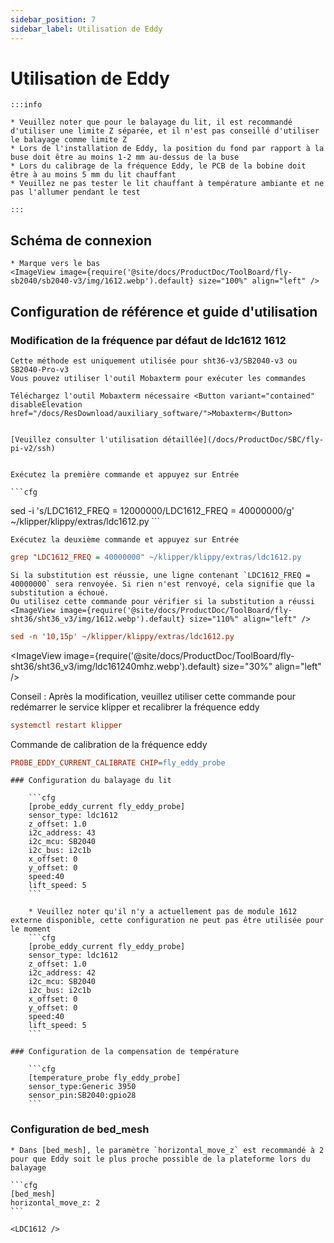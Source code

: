 ```yaml
---
sidebar_position: 7
sidebar_label: Utilisation de Eddy
---
```



# Utilisation de Eddy

    :::info

    * Veuillez noter que pour le balayage du lit, il est recommandé d'utiliser une limite Z séparée, et il n'est pas conseillé d'utiliser le balayage comme limite Z
    * Lors de l'installation de Eddy, la position du fond par rapport à la buse doit être au moins 1-2 mm au-dessus de la buse
    * Lors du calibrage de la fréquence Eddy, le PCB de la bobine doit être à au moins 5 mm du lit chauffant
    * Veuillez ne pas tester le lit chauffant à température ambiante et ne pas l'allumer pendant le test

    :::

## Schéma de connexion

    * Marque vers le bas
    <ImageView image={require('@site/docs/ProductDoc/ToolBoard/fly-sb2040/sb2040-v3/img/1612.webp').default} size="100%" align="left" />


## Configuration de référence et guide d'utilisation

### Modification de la fréquence par défaut de ldc1612 1612
    Cette méthode est uniquement utilisée pour sht36-v3/SB2040-v3 ou SB2040-Pro-v3
    Vous pouvez utiliser l'outil Mobaxterm pour exécuter les commandes

    Téléchargez l'outil Mobaxterm nécessaire <Button variant="contained" disableElevation href="/docs/ResDownload/auxiliary_software/">Mobaxterm</Button>

    
    [Veuillez consulter l'utilisation détaillée](/docs/ProductDoc/SBC/fly-pi-v2/ssh)


    Exécutez la première commande et appuyez sur Entrée

    ```cfg
sed -i 's/LDC1612_FREQ = 12000000/LDC1612_FREQ = 40000000/g' ~/klipper/klippy/extras/ldc1612.py
    ```

    Exécutez la deuxième commande et appuyez sur Entrée
  ```cfg
grep "LDC1612_FREQ = 40000000" ~/klipper/klippy/extras/ldc1612.py
  ```
    Si la substitution est réussie, une ligne contenant `LDC1612_FREQ = 40000000` sera renvoyée. Si rien n'est renvoyé, cela signifie que la substitution a échoué.
    Ou utilisez cette commande pour vérifier si la substitution a réussi
    <ImageView image={require('@site/docs/ProductDoc/ToolBoard/fly-sht36/sht36_v3/img/1612.webp').default} size="110%" align="left" />
```cfg
sed -n '10,15p' ~/klipper/klippy/extras/ldc1612.py
```
   <ImageView image={require('@site/docs/ProductDoc/ToolBoard/fly-sht36/sht36_v3/img/ldc161240mhz.webp').default} size="30%" align="left" />

   Conseil : Après la modification, veuillez utiliser cette commande pour redémarrer le service klipper et recalibrer la fréquence eddy
   ```cfg
   systemctl restart klipper
   ```
   Commande de calibration de la fréquence eddy
   ```cfg
   PROBE_EDDY_CURRENT_CALIBRATE CHIP=fly_eddy_probe
   ```

    ### Configuration du balayage du lit

        ```cfg
        [probe_eddy_current fly_eddy_probe]
        sensor_type: ldc1612
        z_offset: 1.0
        i2c_address: 43
        i2c_mcu: SB2040
        i2c_bus: i2c1b
        x_offset: 0
        y_offset: 0
        speed:40
        lift_speed: 5
        ```

        * Veuillez noter qu'il n'y a actuellement pas de module 1612 externe disponible, cette configuration ne peut pas être utilisée pour le moment
        ```cfg
        [probe_eddy_current fly_eddy_probe]
        sensor_type: ldc1612
        z_offset: 1.0
        i2c_address: 42
        i2c_mcu: SB2040
        i2c_bus: i2c1b
        x_offset: 0
        y_offset: 0
        speed:40
        lift_speed: 5
        ```

    ### Configuration de la compensation de température

        ```cfg
        [temperature_probe fly_eddy_probe]
        sensor_type:Generic 3950
        sensor_pin:SB2040:gpio28
        ```

### Configuration de bed_mesh

    * Dans [bed_mesh], le paramètre `horizontal_move_z` est recommandé à 2 pour que Eddy soit le plus proche possible de la plateforme lors du balayage

    ```cfg
    [bed_mesh]
    horizontal_move_z: 2
    ```

    <LDC1612 />